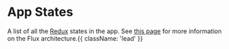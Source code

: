 
# App States

A list of all the [Redux](https://redux.js.org/) states in the app.
See [this page](/guides/flux-architecture) for more information on the Flux architecture.{{ className: 'lead' }}

<ListNavigationSection />

